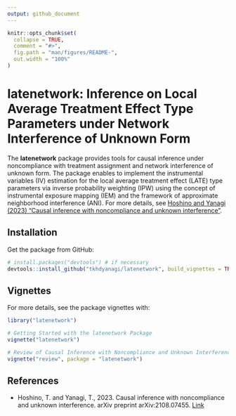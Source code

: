 ---
output: github_document
---

<!-- README.md is generated from README.Rmd. Please edit that file -->

```{r, include = FALSE}
knitr::opts_chunk$set(
  collapse = TRUE,
  comment = "#>",
  fig.path = "man/figures/README-",
  out.width = "100%"
)
```

# latenetwork: Inference on Local Average Treatment Effect Type Parameters under Network Interference of Unknown Form

<!-- badges: start -->
<!-- badges: end -->

The **latenetwork** package provides tools for causal inference 
under noncompliance with treatment assignment and 
network interference of unknown form.
The package enables to implement the instrumental variables (IV)
estimation for the local average treatment effect (LATE) type parameters 
via inverse probability weighting (IPW) using
the concept of instrumental exposure mapping (IEM)
and the framework of approximate neighborhood interference (ANI).
For more details,
see [Hoshino and Yanagi (2023) "Causal inference with noncompliance and unknown interference"](https://doi.org/10.48550/arXiv.2108.07455).

## Installation

Get the package from GitHub:

```{r, eval = F, echo = T}
# install.packages("devtools") # if necessary
devtools::install_github("tkhdyanagi/latenetwork", build_vignettes = TRUE)
```

## Vignettes

For more details, see the package vignettes with:

```{r, eval = FALSE}
library("latenetwork")

# Getting Started with the latenetwork Package
vignette("latenetwork")

# Review of Causal Inference with Noncompliance and Unknown Interference
vignette("review", package = "latenetwork")
```

## References

- Hoshino, T. and Yanagi, T., 2023. 
Causal inference with noncompliance and unknown interference. 
arXiv preprint arXiv:2108.07455.
[Link](https://doi.org/10.48550/arXiv.2108.07455)

